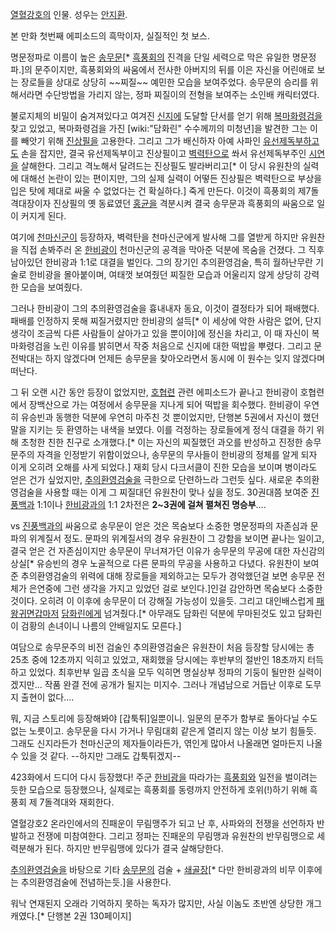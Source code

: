 [[열혈강호]]의 인물.
성우는 [[안지환]].

본 만화 첫번째 에피소드의 흑막이자, 실질적인 첫 보스.

명문정파로 이름이 높은 [[송무문]][* [[흑풍회]]의 진격을 단일 세력으로 막은 유일한 명문정파.]의 문주이지만, 흑풍회와의 싸움에서 전사한 아버지의 뒤를 이은 자신을 어린애로 보는 장로들을 상대로 상당히 ~~찌질~~ 예민한 모습을 보여주었다. 송무문의 승리를 위해서라면 수단방법을 가리지 않는, 정파 찌질이의 전형을 보여주는 소인배 캐릭터였다.

불로지체의 비밀이 숨겨져있다고 여겨진 [[신지]]에 도달할 단서를 얻기 위해 [[복마화령검]]을 찾고 있었고, 복마화령검을 가진 [wiki:"담화린" 수수께끼의 미청년]을 발견한 그는 이를 빼앗기 위해 [[진상필]]을 고용한다. 그리고 그가 배신하자 아예 사파인 [[유선제독부]]하고도 손을 잡지만, 결국 유선제독부이고 진상필이고 [[벽력탄]]으로 쏴서 유선제독부주인 [[시연]]을 살해한다. 그리고 격노해서 달려드는 진상필도 발라버리고[* 이 당시 유원찬의 실력에 대해선 논란이 있는 편이지만, 그의 실제 실력이 어떻든 진상필은 벽력탄으로 부상을 입은 탓에 제대로 싸울 수 없었다는 건 확실하다.] 죽게 만든다. 이것이 흑풍회의 제7돌격대장이자 진상필의 옛 동료였던 [[홍균]]을 격분시켜 결국 송무문과 흑풍회의 싸움으로 일이 커지게 된다.

여기에 [[천마신군]]이 등장하자, 벽력탄을 천마신군에게 발사해 그를 열받게 하지만 유원찬을 직접 손봐주러 온 [[한비광]]이 천마신군의 공격을 막아준 덕분에 목숨을 건졌다. 그 직후 남아있던 한비광과 1:1로 대결을 벌인다. 그의 장기인 추의환영검술, 특히 월하난무란 기술로 한비광을 몰아붙이며, 여태껏 보여줬던 찌질한 모습과 어울리지 않게 상당히 강력한 모습을 보여줬다.

그러나 한비광이 그의 추의환영검술을 흉내내자 동요, 이것이 결정타가 되어 패배했다. 패배를 인정하지 못해 찌질거렸지만 한비광의 설득[* 이 세상에 악한 사람은 없어, 단지 생각이 조금씩 다른 사람들이 살아가고 있을 뿐이야]에 정신을 차리고, 이 때 자신이 복마화령검을 노린 이유를 밝히면서 작중 처음으로 신지에 대한 떡밥을 뿌렸다. 그리고 문전박대는 하지 않겠다며 언제든 송무문을 찾아오라면서 동시에 이 원수는 잊지 않겠다며 떠난다.

그 뒤 오랜 시간 동안 등장이 없었지만, [[호협련]] 관련 에피소드가 끝나고 한비광이 호협련에서 장백산으로 가는 여정에서 송무문을 지나게 되어 떡밥을 회수했다. 한비광이 우연히 유승빈과 동행한 덕분에 우연히 마주친 것 뿐이었지만, 단행본 5권에서 자신이 했던 말을 지키는 듯 환영하는 내색을 보였다. 이를 걱정하는 장로들에게 정식 대결을 하기 위해 초청한 친한 친구로 소개했다.[* 이는 자신의 찌질했던 과오를 반성하고 진정한 송무문주의 자격을 인정받기 위함이었으나, 송무문의 무사들이 한비광의 정체를 알게 되자 이게 오히려 오해를 사게 되었다.] 재회 당시 다크서클이 진한 모습을 보이며 병이라도 얻은 건가 싶었지만, [[추의환영검술]]을 극한으로 단련하느라 그런듯 싶다. 새로운 추의환영검술을 사용할 때는 이게 그 찌질대던 유원찬이 맞나 싶을 정도. 30권대쯤 보여준 [[진풍백]]과 1:1이나 [[한비광]]과의 1:1 2차전은 '''2~3권에 걸쳐 펼쳐진 명승부'''….

vs [[진풍백]]과의 싸움으로 송무문이 얻은 것은 목숨보다 소중한 명문정파의 자존심과 문파의 위계질서 정도. 문파의 위계질서의 경우 유원찬이 그 강함을 보이면 끝나는 일이고, 결국 얻은 건 자존심이지만 송무문이 무너져가던 이유가 송무문의 무공에 대한 자신감의 상실[* 유승빈의 경우 노골적으로 다른 문파의 무공을 사용하고 다녔다. 유원찬이 보여준 추의환영검술의 위력에 대해 장로들을 제외하고는 모두가 경악했던걸 보면 송무문 전체가 은연중에 그런 생각을 가지고 있었던 걸로 보인다.]인걸 감안하면 목숨보다 소중한 것이다. 오히려 이 이후에 송무문이 더 강해질 가능성이 있을듯. 그리고 대인배스럽게 [[패왕귀면갑]]마저 [[담화린]]에게 넘겨줬다.[* 아무래도 담화린 덕분에 무마된것도 있고 담화린이 검황의 손녀이니 나름의 안배일지도 모른다.]

여담으로 송무문주의 비전 검술인 추의환영검술은 유원찬이 처음 등장할 당시에는 총 25초 중에 12초까지 익히고 있었고, 재회했을 당시에는 후반부의 절반인 18초까지 터득하고 있었다. 최후반부 일곱 초식을 모두 익히면 명실상부 정파의 기둥이 될만한 실력이겠지만... 작품 완결 전에 공개가 될지는 미지수. 그러나 개념남으로 거듭난 이후로 도무지 출현이 없다....

뭐, 지금 스토리에 등장해봐야 [갑툭튀]일뿐이니. 일문의 문주가 함부로 돌아다닐 수도 없는 노릇이고. 송무문을 다시 가거나 무림대회 같은게 열리지 않는 이상 보기 힘들듯. 그래도 신지라든가 천마신군의 제자들이라든가, 엮인게 많아서 나올래면 얼마든지 나올 수 있을 것 같다. --하지만 그래도 갑툭튀겠지--

423화에서 드디어 다시 등장했다! 주군 [[한비광]]을 따라가는 [[흑풍회]]와 일전을 벌이려는 듯한 모습으로 등장했으나, 실제로는 흑풍회를 동령까지 안전하게 호위(!)하기 위해 흑풍회 제 7돌격대와 재회한다.

열혈강호2 온라인에서의 진패운이 무림맹주가 되고 난 후, 사파와의 전쟁을 선언하자 반발하고 전쟁에 미참여한다. 그리고 정파는 진패운의 무림맹과 유원찬의 반무림맹으로 세력분해가 된다. 하지만 반무림맹에 있다가 결국 살해당한다.

[[추의환영검술]]을 바탕으로 기타 [[송무문]]의 검술 + [[쇄골장]][* 다만 한비광과의 비무 이후에는 추의환영검술에 전념하는듯.]을 사용한다.

워낙 연재된지 오래라 기억하지 못하는 독자가 많지만, 사실 이놈도 초반엔 상당한 개그캐였다.[* 단행본 2권 130페이지]
